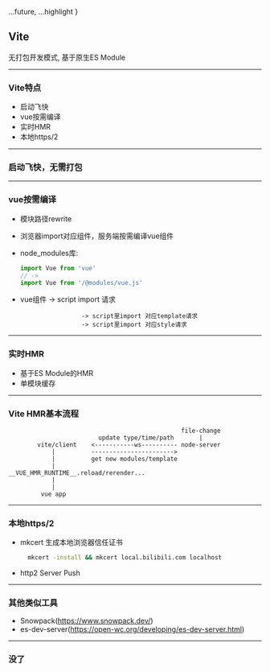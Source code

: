 

<!-- export const theme = yellow-->

  ...future,
  ...highlight
}

## Vite

<p>无打包开发模式, 基于原生ES Module</p>

---

### Vite特点

- 启动飞快
- vue按需编译
- 实时HMR
- 本地https/2

---

### 启动飞快，无需打包

<ImageUnbundled/>

---

### vue按需编译

- 模块路径rewrite
- 浏览器import对应组件，服务端按需编译vue组件
- node_modules库:
  ```js highlight-line="1"
  import Vue from 'vue'
  // ->
  import Vue from '/@modules/vue.js'
  ```
- vue组件 -> script import 请求

                       -> script里import 对应template请求
                       -> script里import 对应style请求

---

### 实时HMR

- 基于ES Module的HMR
- 单模块缓存

---

### Vite HMR基本流程

```
                                                file-change
                         update type/time/path       |
        vite/client    <-----------ws---------- node-server
            |          ----------------------->
            |          get new modules/template
            |
__VUE_HMR_RUNTIME__.reload/rerender...
            |
            |
         vue app
```

---

### 本地https/2

- mkcert 生成本地浏览器信任证书

  ```bash
    mkcert -install && mkcert local.bilibili.com localhost
  ```

- http2 Server Push

---

### 其他类似工具

- Snowpack(https://www.snowpack.dev/)
- es-dev-server(https://open-wc.org/developing/es-dev-server.html)

---

### 没了
